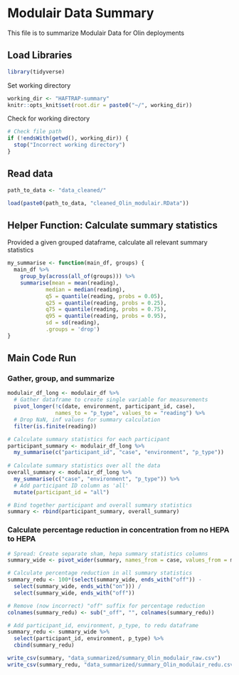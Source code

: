# Modulair Data Summary
This file is to summarize Modulair Data for Olin deployments

## Load Libraries
```r
library(tidyverse)
```

Set working directory
```r
working_dir <- "HAFTRAP-summary"
knitr::opts_knit$set(root.dir = paste0("~/", working_dir))
```

Check for working directory
```r
# Check file path
if (!endsWith(getwd(), working_dir)) {
  stop("Incorrect working directory")
}
```

## Read data
```r
path_to_data <- "data_cleaned/"

load(paste0(path_to_data, "cleaned_Olin_modulair.RData"))
```

## Helper Function: Calculate summary statistics
Provided a given grouped dataframe, calculate all relevant summary statistics
```r
my_summarise <- function(main_df, groups) {
  main_df %>%
    group_by(across(all_of(groups))) %>%
    summarise(mean = mean(reading),
            median = median(reading), 
            q5 = quantile(reading, probs = 0.05), 
            q25 = quantile(reading, probs = 0.25),
            q75 = quantile(reading, probs = 0.75),
            q95 = quantile(reading, probs = 0.95),
            sd = sd(reading),
            .groups = 'drop')
}
```

## Main Code Run
### Gather, group, and summarize
```r
modulair_df_long <- modulair_df %>%
  # Gather dataframe to create single variable for measurements
  pivot_longer(!c(date, environment, participant_id, case), 
               names_to = "p_type", values_to = "reading") %>%
  # Drop NaN, inf values for summary calculation
  filter(is.finite(reading)) 

# Calculate summary statistics for each participant
participant_summary <- modulair_df_long %>%
  my_summarise(c("participant_id", "case", "environment", "p_type"))
  
# Calculate summary statistics over all the data
overall_summary <- modulair_df_long %>%
  my_summarise(c("case", "environment", "p_type")) %>%
  # Add participant ID column as 'all'
  mutate(participant_id = "all")

# Bind together participant and overall summary statistics
summary <- rbind(participant_summary, overall_summary)
```

### Calculate percentage reduction in concentration from no HEPA to HEPA
```r
# Spread: Create separate sham, hepa summary statistics columns
summary_wide <- pivot_wider(summary, names_from = case, values_from = mean:sd)

# Calculate percentage reduction in all summary statistics
summary_redu <- 100*(select(summary_wide, ends_with("off")) - 
  select(summary_wide, ends_with("on"))) / 
  select(summary_wide, ends_with("off"))

# Remove (now incorrect) "off" suffix for percentage reduction
colnames(summary_redu) <- sub("_off", "", colnames(summary_redu))

# Add participant_id, environment, p_type, to redu dataframe 
summary_redu <- summary_wide %>%
  select(participant_id, environment, p_type) %>%
  cbind(summary_redu)
```

```r
write_csv(summary, "data_summarized/summary_Olin_modulair_raw.csv")
write_csv(summary_redu, "data_summarized/summary_Olin_modulair_redu.csv")
```

